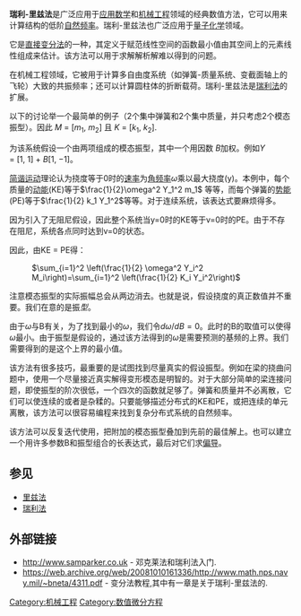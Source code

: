 '''瑞利-里兹法'''是广泛应用于[[应用数学|应用数学]]和[[机械工程|机械工程]]领域的经典数值方法，它可以用来计算结构的低阶[[自然频率|自然频率]]。瑞利-里兹法也广泛应用于[[量子化学|量子化学]]领域。

它是[[直接变分法|直接变分法]]的一种，其定义于赋范线性空间的函数最小值由其空间上的元素线性组成来估计。该方法可以用于求解解析解难以得到的问题。

在机械工程领域，它被用于计算多自由度系统（如弹簧-质量系统、变截面轴上的飞轮）大致的共振频率；还可以计算圆柱体的折断载荷。瑞利-里兹法是[[瑞利法|瑞利法]]的扩展。

以下的讨论举一个最简单的例子（2个集中弹簧和2个集中质量，并只考虑2个模态振型）。因此 ''M'' = [''m''<sub>1</sub>, ''m''<sub>2</sub>] 且 ''K'' = [''k''<sub>1</sub>, ''k''<sub>2</sub>].

为该系统假设一个由两项组成的模态振型，其中一个用因数 ''B''加权。例如''Y'' = [1, 1] + ''B''[1, −1]。

[[简谐运动|简谐运动]]理论认为挠度等于0时的[[速率|速率]]为[[角频率|角频率]]<math>\omega</math>乘以最大挠度(y)。本例中，每个质量的[[动能|动能]](KE)等于<math>\frac{1}{2}\omega^2 Y_1^2 m_1</math> 等等，而每个弹簧的[[势能|势能]](PE)等于<math>\frac{1}{2} k_1 Y_1^2</math>等等。对于连续系统，该表达式要麻烦得多。

因为引入了无阻尼假设，因此整个系统当y=0时的KE等于v=0时的PE。由于不存在阻尼，系统各点同时达到v=0的状态。

因此，由KE = PE得：

: <math>\sum_{i=1}^2 \left(\frac{1}{2} \omega^2 Y_i^2 M_i\right)=\sum_{i=1}^2 \left(\frac{1}{2} K_i Y_i^2\right)</math>  

注意模态振型的实际振幅总会从两边消去。也就是说，假设挠度的真正数值并不重要。我们在意的是振''型''。

由于<math>\omega</math>与B有关，为了找到最小的<math>\omega</math>，我们令<math>d\omega/dB=0</math>。此时的B的取值可以使得<math>\omega</math>最小。由于振型是假设的，通过该方法得到的<math>\omega</math>是需要预测的基频的上界。我们需要得到的是这个上界的最小值。

该方法有很多技巧，最重要的是试图找到尽量真实的假设振型。例如在梁的挠曲问题中，使用一个尽量接近真实解得变形模态是明智的。对于大部分简单的梁连接问题，即使振型的阶次很低，一个四次的函数就足够了。弹簧和质量并不必离散，它们可以使连续的或者是杂糅的。只要能够描述分布式的KE和PE，或把连续的单元离散，该方法可以很容易编程来找到复杂分布式系统的自然频率。

该方法可以反复迭代使用，把附加的模态振型叠加到先前的最佳解上。也可以建立一个用许多参数B和振型组合的长表达式，最后对它们求[[偏导|偏导]]。

== 参见 ==
*[[里兹法|里兹法]]
*[[瑞利法|瑞利法]]

==外部链接==
*http://www.samparker.co.uk{{dead link|date=2018年3月 |bot=InternetArchiveBot |fix-attempted=yes }} - 邓克莱法和瑞利法入门.
*https://web.archive.org/web/20081010161336/http://www.math.nps.navy.mil/~bneta/4311.pdf - 变分法教程,其中有一章是关于瑞利-里兹法的.

[[Category:机械工程|Category:机械工程]]
[[Category:数值微分方程|Category:数值微分方程]]